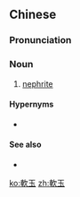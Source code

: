 {{also|软玉}}
==Chinese==
{{zh-forms|s=软玉}}

===Pronunciation===
{{zh-pron
|m=ruǎnyù
|cat=n
}}

===Noun===
{{zh-noun}}

# [[nephrite]]

====Hypernyms====
* {{zh-l|玉}}

====See also====
* {{zh-l|硬玉}}

[[ko:軟玉]]
[[zh:軟玉]]